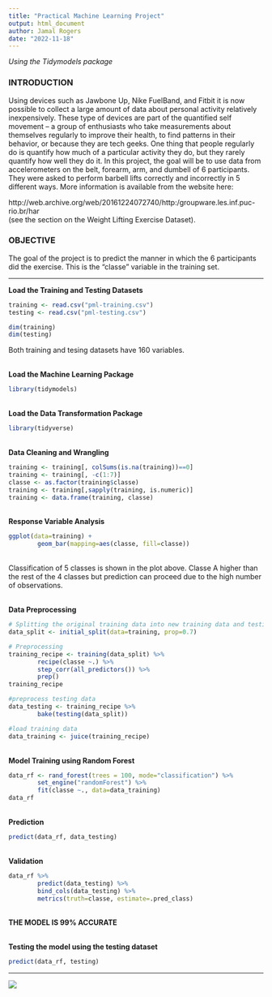 ```yaml
---
title: "Practical Machine Learning Project"
output: html_document
author: Jamal Rogers
date: "2022-11-18"
---
```


*Using the Tidymodels package*

### **INTRODUCTION**

Using devices such as Jawbone Up, Nike FuelBand, and Fitbit it is now possible to collect a large amount of data about personal activity relatively inexpensively. These type of devices are part of the quantified self movement – a group of enthusiasts who take measurements about themselves regularly to improve their health, to find patterns in their behavior, or because they are tech geeks. One thing that people regularly do is quantify how much of a particular activity they do, but they rarely quantify how well they do it. In this project, the goal will be to use data from accelerometers on the belt, forearm, arm, and dumbell of 6 participants. They were asked to perform barbell lifts correctly and incorrectly in 5 different ways. More information is available from the website here:
<br>

http://web.archive.org/web/20161224072740/http:/groupware.les.inf.puc-rio.br/har
<br>
(see the section on the Weight Lifting Exercise Dataset).

### **OBJECTIVE**
The goal of the project is to predict the manner in which the 6 participants did the exercise. This is the "classe" variable in the training set.

<hr>
**Load the Training and Testing Datasets**
```r
training <- read.csv("pml-training.csv")
testing <- read.csv("pml-testing.csv")
```
```r
dim(training)
dim(testing)
```
Both training and tesing datasets have 160 variables.


<br>
**Load the Machine Learning Package**
```r
library(tidymodels)
```
<br>
**Load the Data Transformation Package**
```r
library(tidyverse)
```
<br>
**Data Cleaning and Wrangling**
```r
training <- training[, colSums(is.na(training))==0]
training <- training[, -c(1:7)]
classe <- as.factor(training$classe)
training <- training[,sapply(training, is.numeric)]
training <- data.frame(training, classe)
```
<br>
**Response Variable Analysis**
```r
ggplot(data=training) +
        geom_bar(mapping=aes(classe, fill=classe))
```
<br>
Classification of 5 classes is shown in the plot above. Classe A higher than the rest of the 4 classes but prediction can proceed due to the high number of observations.


<br>
**Data Preprocessing**
```r
# Splitting the original training data into new training data and testing sets.
data_split <- initial_split(data=training, prop=0.7)

# Preprocessing
training_recipe <- training(data_split) %>%
        recipe(classe ~.) %>%
        step_corr(all_predictors()) %>%
        prep()
training_recipe

#preprocess testing data
data_testing <- training_recipe %>%
        bake(testing(data_split))

#load training data
data_training <- juice(training_recipe)

```
<br>
**Model Training using Random Forest**
```r
data_rf <- rand_forest(trees = 100, mode="classification") %>%
        set_engine("randomForest") %>%
        fit(classe ~., data=data_training)
data_rf
```
<br>
**Prediction**
```r
predict(data_rf, data_testing)
```
<br>
**Validation**
```r
data_rf %>%
        predict(data_testing) %>%
        bind_cols(data_testing) %>%
        metrics(truth=classe, estimate=.pred_class)
```


<br>
**THE MODEL IS 99% ACCURATE**


<br>
**Testing the model using the testing dataset**
```r
predict(data_rf, testing)
```




<hr>
![](images/thedatasamurai.png)



<br>